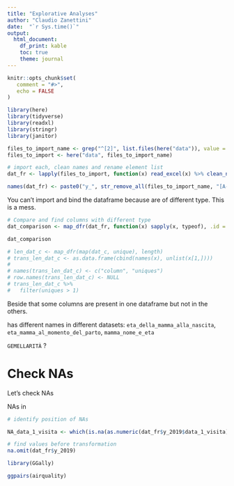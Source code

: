 ```yaml
---
title: "Explorative Analyses"
author: "Claudio Zanettini"
date:  "`r Sys.time()`"
output: 
  html_document:
    df_print: kable
    toc: true
    theme: journal
---
```


```r
knitr::opts_chunk$set(
   comment = "#>", 
   echo = FALSE
)
```   

```r
library(here)
library(tidyverse)
library(readxl)
library(stringr)
library(janitor)

```


```r
files_to_import_name <- grep("^[2]", list.files(here("data")), value = TRUE)
files_to_import <- here("data", files_to_import_name)

# import each, clean names and rename element list
dat_fr <- lapply(files_to_import, function(x) read_excel(x) %>% clean_names())

names(dat_fr) <- paste0("y_", str_remove_all(files_to_import_name, "[A-z]|[[:punct:]]"))
```

You can't import and bind the dataframe because are of different type.
This is a mess.

```r
# Compare and find columns with different type
dat_comparison <- map_dfr(dat_fr, function(x) sapply(x, typeof), .id = "id")

dat_comparison 

# len_dat_c <- map_dfr(map(dat_c, unique), length) 
# trans_len_dat_c <- as.data.frame(cbind(names(x), unlist(x[1,])))
# 
# names(trans_len_dat_c) <- c("column", "uniques")
# row.names(trans_len_dat_c) <- NULL
# trans_len_dat_c %>% 
#   filter(uniques > 1)
```
Beside that some columns are present in one dataframe but not in the others.

has different names in different datasets: 
`eta_della_mamma_alla_nascita`, `eta_mamma_al_momento_del_parto`, `mamma_nome_e_eta`

`GEMELLARITÀ` ?


# Check NAs

Let's check NAs

NAs in 

```r
# identify position of NAs

NA_data_1_visita <- which(is.na(as.numeric(dat_fr$y_2019$data_1_visita)))

# find values before transformation
na.omit(dat_fr$y_2019)

```

```r
library(GGally)

ggpairs(airquality)
```

